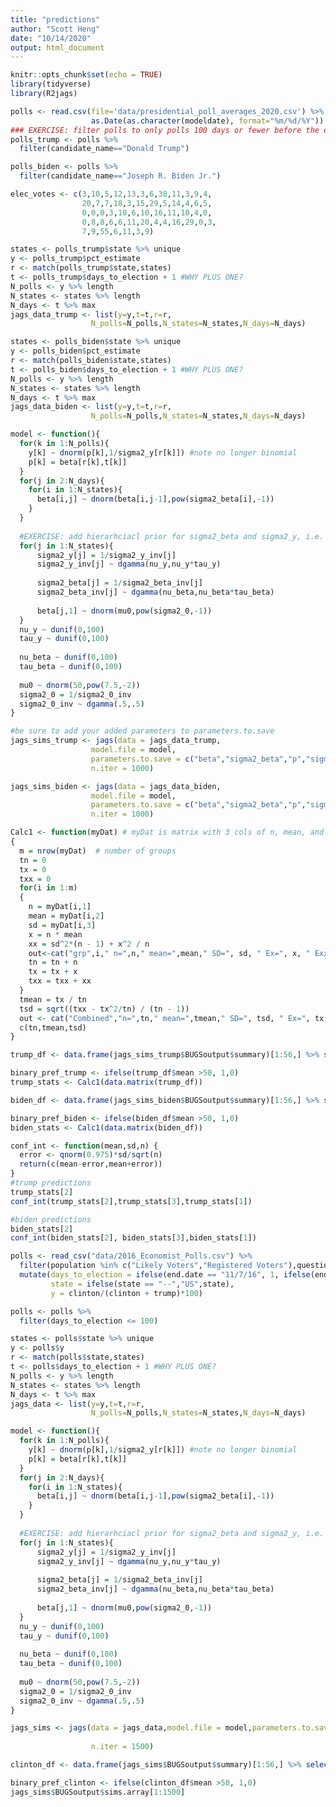 ```yaml
---
title: "predictions"
author: "Scott Heng"
date: "10/14/2020"
output: html_document
---
```


```r
knitr::opts_chunk$set(echo = TRUE)
library(tidyverse)
library(R2jags)
```

```r
polls <- read.csv(file='data/presidential_poll_averages_2020.csv') %>% mutate(days_to_election = as.Date(as.character("2020/11/03"), format="%Y/%m/%d")-
                  as.Date(as.character(modeldate), format="%m/%d/%Y"))
### EXERCISE: filter polls to only polls 100 days or fewer before the election and the following states: US,WI,OH,PA,NC,FL,VA
polls_trump <- polls %>%
  filter(candidate_name=="Donald Trump")

polls_biden <- polls %>%
  filter(candidate_name=="Joseph R. Biden Jr.")
```

```r
elec_votes <- c(3,10,5,12,13,3,6,38,11,3,9,4,
                20,7,7,18,3,15,29,5,14,4,6,5,
                0,0,0,3,10,6,10,16,11,10,4,0,
                0,8,8,6,6,11,20,4,4,16,29,0,3,
                7,9,55,6,11,3,9)
```

```r
states <- polls_trump$state %>% unique
y <- polls_trump$pct_estimate
r <- match(polls_trump$state,states)
t <- polls_trump$days_to_election + 1 #WHY PLUS ONE?
N_polls <- y %>% length
N_states <- states %>% length
N_days <- t %>% max
jags_data_trump <- list(y=y,t=t,r=r,
                  N_polls=N_polls,N_states=N_states,N_days=N_days)

states <- polls_biden$state %>% unique
y <- polls_biden$pct_estimate
r <- match(polls_biden$state,states)
t <- polls_biden$days_to_election + 1 #WHY PLUS ONE?
N_polls <- y %>% length
N_states <- states %>% length
N_days <- t %>% max
jags_data_biden <- list(y=y,t=t,r=r,
                  N_polls=N_polls,N_states=N_states,N_days=N_days)
```

```r
model <- function(){
  for(k in 1:N_polls){
    y[k] ~ dnorm(p[k],1/sigma2_y[r[k]]) #note no longer binomial
    p[k] = beta[r[k],t[k]] 
  }
  for(j in 2:N_days){
    for(i in 1:N_states){
      beta[i,j] ~ dnorm(beta[i,j-1],pow(sigma2_beta[i],-1))
    }
  }
  
  #EXERCISE: add hierarhciacl prior for sigma2_beta and sigma2_y, i.e. sigma2_beta[j] all come from a common distribution 
  for(j in 1:N_states){
      sigma2_y[j] = 1/sigma2_y_inv[j]
      sigma2_y_inv[j] ~ dgamma(nu_y,nu_y*tau_y) 
      
      sigma2_beta[j] = 1/sigma2_beta_inv[j]
      sigma2_beta_inv[j] ~ dgamma(nu_beta,nu_beta*tau_beta) 
      
      beta[j,1] ~ dnorm(mu0,pow(sigma2_0,-1))
  }
  nu_y ~ dunif(0,100)
  tau_y ~ dunif(0,100)
  
  nu_beta ~ dunif(0,100)
  tau_beta ~ dunif(0,100)
  
  mu0 ~ dnorm(50,pow(7.5,-2))
  sigma2_0 = 1/sigma2_0_inv
  sigma2_0_inv ~ dgamma(.5,.5)
}
```

```r
#be sure to add your added parameters to parameters.to.save
jags_sims_trump <- jags(data = jags_data_trump,
                  model.file = model,
                  parameters.to.save = c("beta","sigma2_beta","p","sigma2_y"),
                  n.iter = 1000)

jags_sims_biden <- jags(data = jags_data_biden,
                  model.file = model,
                  parameters.to.save = c("beta","sigma2_beta","p","sigma2_y"),
                  n.iter = 1000)
```

```r
Calc1 <- function(myDat) # myDat is matrix with 3 cols of n, mean, and SD
{
  m = nrow(myDat)  # number of groups
  tn = 0
  tx = 0
  txx = 0
  for(i in 1:m)
  {
    n = myDat[i,1]
    mean = myDat[i,2]
    sd = myDat[i,3]
    x = n * mean
    xx = sd^2*(n - 1) + x^2 / n 
    out<-cat("grp",i," n=",n," mean=",mean," SD=", sd, " Ex=", x, " Exx=",xx, "\n")
    tn = tn + n
    tx = tx + x
    txx = txx + xx
  }
  tmean = tx / tn
  tsd = sqrt((txx - tx^2/tn) / (tn - 1))
  out <- cat("Combined","n=",tn," mean=",tmean," SD=", tsd, " Ex=", tx, " Exx=",txx,"\n")
  c(tn,tmean,tsd)
}
```


```r
trump_df <- data.frame(jags_sims_trump$BUGSoutput$summary)[1:56,] %>% select(n.eff,mean,sd)

binary_pref_trump <- ifelse(trump_df$mean >50, 1,0)
trump_stats <- Calc1(data.matrix(trump_df))

biden_df <- data.frame(jags_sims_biden$BUGSoutput$summary)[1:56,] %>% select(n.eff,mean,sd)

binary_pref_biden <- ifelse(biden_df$mean >50, 1,0)
biden_stats <- Calc1(data.matrix(biden_df))
```

```r
conf_int <- function(mean,sd,n) {
  error <- qnorm(0.975)*sd/sqrt(n)
  return(c(mean-error,mean+error))
}
#trump predictions
trump_stats[2]
conf_int(trump_stats[2],trump_stats[3],trump_stats[1])

#biden predictions
biden_stats[2]
conf_int(biden_stats[2], biden_stats[3],biden_stats[1])

```


<!-- 2016 stuff -->
```r
polls <- read_csv("data/2016_Economist_Polls.csv") %>% 
  filter(population %in% c("Likely Voters","Registered Voters"),question.iteration == 1) %>% #remove duplicate questions
  mutate(days_to_election = ifelse(end.date == "11/7/16", 1, ifelse(end.date == "11/6/16",2, ifelse(end.date == "11/5/16",3,101))),
         state = ifelse(state == "--","US",state),
         y = clinton/(clinton + trump)*100)

polls <- polls %>%
  filter(days_to_election <= 100)

states <- polls$state %>% unique
y <- polls$y
r <- match(polls$state,states)
t <- polls$days_to_election + 1 #WHY PLUS ONE?
N_polls <- y %>% length
N_states <- states %>% length
N_days <- t %>% max
jags_data <- list(y=y,t=t,r=r,
                  N_polls=N_polls,N_states=N_states,N_days=N_days)

model <- function(){
  for(k in 1:N_polls){
    y[k] ~ dnorm(p[k],1/sigma2_y[r[k]]) #note no longer binomial
    p[k] = beta[r[k],t[k]] 
  }
  for(j in 2:N_days){
    for(i in 1:N_states){
      beta[i,j] ~ dnorm(beta[i,j-1],pow(sigma2_beta[i],-1))
    }
  }
  
  #EXERCISE: add hierarhciacl prior for sigma2_beta and sigma2_y, i.e. sigma2_beta[j] all come from a common distribution 
  for(j in 1:N_states){
      sigma2_y[j] = 1/sigma2_y_inv[j]
      sigma2_y_inv[j] ~ dgamma(nu_y,nu_y*tau_y) 
      
      sigma2_beta[j] = 1/sigma2_beta_inv[j]
      sigma2_beta_inv[j] ~ dgamma(nu_beta,nu_beta*tau_beta) 
      
      beta[j,1] ~ dnorm(mu0,pow(sigma2_0,-1))
  }
  nu_y ~ dunif(0,100)
  tau_y ~ dunif(0,100)
  
  nu_beta ~ dunif(0,100)
  tau_beta ~ dunif(0,100)
  
  mu0 ~ dnorm(50,pow(7.5,-2))
  sigma2_0 = 1/sigma2_0_inv
  sigma2_0_inv ~ dgamma(.5,.5)
}

jags_sims <- jags(data = jags_data,model.file = model,parameters.to.save = c("beta","sigma2_beta",
                                                                             "p","sigma2_y"),
                  n.iter = 1500)
```

```r
clinton_df <- data.frame(jags_sims$BUGSoutput$summary)[1:56,] %>% select(n.eff,mean,sd)

binary_pref_clinton <- ifelse(clinton_df$mean >50, 1,0)
jags_sims$BUGSoutput$sims.array[1:1500]
```